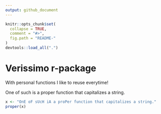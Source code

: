 ```yaml
---
output: github_document
---
```


<!-- README.md is generated from README.Rmd. Please edit that file -->

```r
knitr::opts_chunk$set(
  collapse = TRUE,
  comment = "#>",
  fig.path = "README-"
)
devtools::load_all(".")
```

# Verissimo r-package

With personal functions I like to reuse everytime!

One of such is a proper function that capitalizes a string.

```r
x <- "OnE oF sUcH iA a proPer function that capitalizes a string."
proper(x)
```

